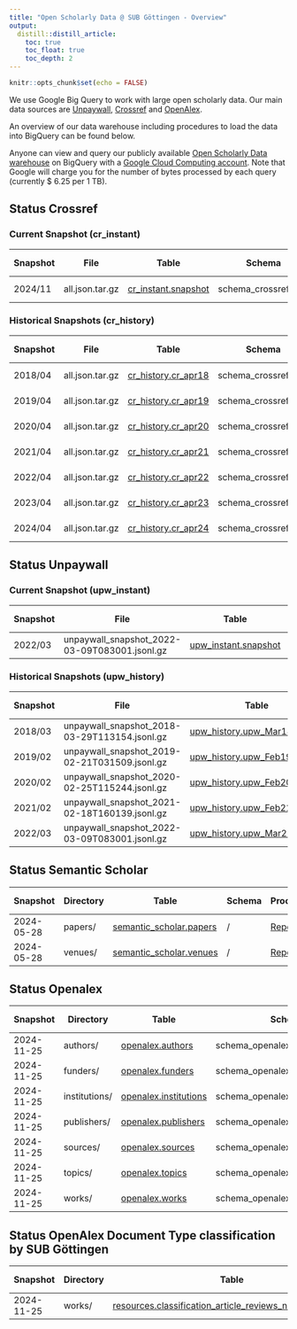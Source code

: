 ```yaml
---
title: "Open Scholarly Data @ SUB Göttingen - Overview"
output:
  distill::distill_article:
    toc: true
    toc_float: true
    toc_depth: 2
---
```


```r
knitr::opts_chunk$set(echo = FALSE)
```

We use Google Big Query to work with large open scholarly data. Our main data sources are [Unpaywall](https://unpaywall.org), [Crossref](https://www.crossref.org) and [OpenAlex](https://openalex.org).

An overview of our data warehouse including procedures to load the data into BigQuery can be found below.

Anyone can view and query our publicly available [Open Scholarly Data  warehouse](https://console.cloud.google.com/bigquery?hl=en&project=subugoe-collaborative) on BigQuery with a [Google Cloud Computing account](https://cloud.google.com/). Note that Google will charge you for the number of bytes processed by each query (currently $ 6.25 per 1 TB). 

## Status Crossref

### Current Snapshot (cr_instant)

::: l-body-outset

| Snapshot        | File            | Table               | Schema               | Procedure | Last Changed | Coverage  | Number of rows |
|-----------------|-----------------|---------------------|----------------------|-----------|--------------|-----------|--------------------|
|  2024/11        | all.json.tar.gz | [cr_instant.snapshot](https://console.cloud.google.com/bigquery?ws=!1m4!1m3!3m2!1ssubugoe-collaborative!2scr_instant) | schema_crossref.json | [Repo](https://github.com/naustica/crossref_bq) |  09.12.2024  | 2013-2024 | 51.488.082 |

:::

### Historical Snapshots (cr_history)

::: l-body-outset

| Snapshot        | File            | Table               | Schema               | Procedure | Last Changed | Coverage  | Number of rows |
|-----------------|-----------------|---------------------|----------------------|-----------|--------------|-----------|--------------------|
|  2018/04        | all.json.tar.gz | [cr_history.cr_apr18](https://console.cloud.google.com/bigquery?ws=!1m4!1m3!3m2!1ssubugoe-collaborative!2scr_history) | schema_crossref.json | [Repo](https://github.com/naustica/crossref_bq) |  20.02.2022  | 2013-2018 | 16.766.035 |
|  2019/04        | all.json.tar.gz | [cr_history.cr_apr19](https://console.cloud.google.com/bigquery?ws=!1m4!1m3!3m2!1ssubugoe-collaborative!2scr_history) | schema_crossref.json | [Repo](https://github.com/naustica/crossref_bq) |  29.10.2021  | 2013-2019 | 20.715.644 |
|  2020/04        | all.json.tar.gz | [cr_history.cr_apr20](https://console.cloud.google.com/bigquery?ws=!1m4!1m3!3m2!1ssubugoe-collaborative!2scr_history) | schema_crossref.json | [Repo](https://github.com/naustica/crossref_bq) |  29.10.2021  | 2013-2020 | 25.334.525 |
|  2021/04        | all.json.tar.gz | [cr_history.cr_apr21](https://console.cloud.google.com/bigquery?ws=!1m4!1m3!3m2!1ssubugoe-collaborative!2scr_history) | schema_crossref.json | [Repo](https://github.com/naustica/crossref_bq) |  29.10.2021  | 2013-2021 | 30.579.119 |
|  2022/04        | all.json.tar.gz | [cr_history.cr_apr22](https://console.cloud.google.com/bigquery?ws=!1m4!1m3!3m2!1ssubugoe-collaborative!2scr_history) | schema_crossref.json | [Repo](https://github.com/naustica/crossref_bq) |  14.05.2022  | 2013-2022 | 35.939.195 |
|  2023/04        | all.json.tar.gz | [cr_history.cr_apr23](https://console.cloud.google.com/bigquery?ws=!1m4!1m3!3m2!1ssubugoe-collaborative!2scr_history) | schema_crossref.json | [Repo](https://github.com/naustica/crossref_bq) |  07.05.2023  | 2013-2023 | 41.767.461 |
|  2024/04        | all.json.tar.gz | [cr_history.cr_apr24](https://console.cloud.google.com/bigquery?ws=!1m4!1m3!3m2!1ssubugoe-collaborative!2scr_history) | schema_crossref.json | [Repo](https://github.com/naustica/crossref_bq) |  07.05.2024  | 2013-2024 | 47.709.184 |

:::

## Status Unpaywall

### Current Snapshot (upw_instant)

::: l-body-outset

| Snapshot| File                                          | Table                | Schema               | Procedure | Last Changed | Coverage  | Number of rows |
|---------|-----------------------------------------------|----------------------|----------------------|-----------|--------------|-----------|-----------------|
| 2022/03 | unpaywall_snapshot_2022-03-09T083001.jsonl.gz | [upw_instant.snapshot](https://console.cloud.google.com/bigquery?ws=!1m4!1m3!3m2!1ssubugoe-collaborative!2supw_instant) | bq_schema_mar22.json | [Repo](https://github.com/naustica/unpaywall_bq) |  14.03.2022 | 2008-2022 | 67.424.819 |

:::

### Historical Snapshots (upw_history)

::: l-body-outset

| Snapshot| File                                          | Table                       | Schema               | Procedure | Last Changed | Coverage  | Number of rows |
|---------|-----------------------------------------------|-----------------------------|----------------------|-----------|--------------|-----------|-----------------|
| 2018/03 | unpaywall_snapshot_2018-03-29T113154.jsonl.gz | [upw_history.upw_Mar18_08_20](https://console.cloud.google.com/bigquery?ws=!1m4!1m3!3m2!1ssubugoe-collaborative!2supw_history) | bq_schema_mar18.json | [Repo](https://github.com/naustica/unpaywall_bq) |  29.10.2021  | 2008-2018 | 36.557.043 |
| 2019/02 | unpaywall_snapshot_2019-02-21T031509.jsonl.gz | [upw_history.upw_Feb19_08_19](https://console.cloud.google.com/bigquery?ws=!1m4!1m3!3m2!1ssubugoe-collaborative!2supw_history) | bq_schema_feb19.json | [Repo](https://github.com/naustica/unpaywall_bq) |  10.11.2021  | 2008-2019 | 42.143.979 |
| 2020/02 | unpaywall_snapshot_2020-02-25T115244.jsonl.gz | [upw_history.upw_Feb20_08_20](https://console.cloud.google.com/bigquery?ws=!1m4!1m3!3m2!1ssubugoe-collaborative!2supw_history) | bq_schema_feb20.json | [Repo](https://github.com/naustica/unpaywall_bq) |  30.10.2021  | 2008-2020 | 49.717.710 |
| 2021/02 | unpaywall_snapshot_2021-02-18T160139.jsonl.gz | [upw_history.upw_Feb21_08_21](https://console.cloud.google.com/bigquery?ws=!1m4!1m3!3m2!1ssubugoe-collaborative!2supw_history) | bq_schema_feb21.json | [Repo](https://github.com/naustica/unpaywall_bq) |  29.10.2021  | 2008-2021 | 58.437.927 |
| 2022/03 | unpaywall_snapshot_2022-03-09T083001.jsonl.gz | [upw_history.upw_Mar22_08_22](https://console.cloud.google.com/bigquery?ws=!1m4!1m3!3m2!1ssubugoe-collaborative!2supw_history) | bq_schema_mar22.json | [Repo](https://github.com/naustica/unpaywall_bq) |  14.03.2022 | 2008-2022 | 67.424.819 |

:::

## Status Semantic Scholar 

::: l-body-outset

| Snapshot   | Directory    | Table                | Schema               | Procedure | Last Changed | Coverage  | Number of rows |
|------------|--------------|----------------------|----------------------|-----------|--------------|-----------|-----------------|
| 2024-05-28 | papers/      | [semantic_scholar.papers](https://console.cloud.google.com/bigquery?ws=!1m4!1m3!3m2!1ssubugoe-collaborative!2ssemantic_scholar) | / | [Repo](https://github.com/naustica/MA/blob/main/download_papers.py) |  10.06.2024 | All | 218.668.220 |
| 2024-05-28 | venues/      | [semantic_scholar.venues](https://console.cloud.google.com/bigquery?ws=!1m4!1m3!3m2!1ssubugoe-collaborative!2ssemantic_scholar) | / | [Repo](https://github.com/naustica/MA/blob/main/download_venues.py) |  10.06.2024 | All | 194.578 |

:::

## Status Openalex

::: l-body-outset

| Snapshot   | Directory     | Table                 | Schema                            | Procedure | Last Changed | Coverage  | Number of rows |
|------------|---------------|-----------------------|-----------------------------------|-----------|--------------|-----------|----------------------|
| 2024-11-25 | authors/      | [openalex.authors](https://console.cloud.google.com/bigquery?ws=!1m4!1m3!3m2!1ssubugoe-collaborative!2sopenalex)      | schema_openalex_author.json       | [Repo](https://github.com/naustica/openalex) |  04.12.2024  | All | 101.310.502 |
| 2024-11-25 | funders/      | [openalex.funders](https://console.cloud.google.com/bigquery?ws=!1m4!1m3!3m2!1ssubugoe-collaborative!2sopenalex)      | schema_openalex_funders.json      | [Repo](https://github.com/naustica/openalex) |  04.12.2024  | All | 32.437 |
| 2024-11-25 | institutions/ | [openalex.institutions](https://console.cloud.google.com/bigquery?ws=!1m4!1m3!3m2!1ssubugoe-collaborative!2sopenalex) | schema_openalex_institutions.json | [Repo](https://github.com/naustica/openalex) |  04.12.2024  | All | 110.138 |
| 2024-11-25 | publishers/   | [openalex.publishers](https://console.cloud.google.com/bigquery?ws=!1m4!1m3!3m2!1ssubugoe-collaborative!2sopenalex)   | schema_openalex_publishers.json   | [Repo](https://github.com/naustica/openalex) |  04.12.2024  | All | 10.376 |
| 2024-11-25 | sources/      | [openalex.sources](https://console.cloud.google.com/bigquery?ws=!1m4!1m3!3m2!1ssubugoe-collaborative!2sopenalex)      | schema_openalex_sources.json      | [Repo](https://github.com/naustica/openalex) |  04.12.2024  | All | 258.125 |
| 2024-11-25 | topics/       | [openalex.topics](https://console.cloud.google.com/bigquery?ws=!1m4!1m3!3m2!1ssubugoe-collaborative!2sopenalex)       | schema_openalex_topics.json       | [Repo](https://github.com/naustica/openalex) |  04.12.2024  | All | 4.516 |
| 2024-11-25 | works/        | [openalex.works](https://console.cloud.google.com/bigquery?ws=!1m4!1m3!3m2!1ssubugoe-collaborative!2sopenalex)        | schema_openalex_work.json         | [Repo](https://github.com/naustica/openalex) |  04.12.2024  | All | 261.381.162 |

:::

## Status OpenAlex Document Type classification by SUB Göttingen

::: l-body-outset

| Snapshot   | Directory    | Table                | Schema               | Procedure | Last Changed | Coverage  | Number of rows |
|------------|--------------|----------------------|----------------------|-----------|--------------|-----------|-----------------|
| 2024-11-25 | works/       | [resources.classification_article_reviews_november_2024](https://console.cloud.google.com/bigquery?ws=!1m4!1m3!3m2!1ssubugoe-collaborative!2sresources) | schema_document_types.json | [Repo](https://github.com/naustica/openalex_doctypes/tree/classifier/classifier) |  04.12.2024 | All | 152.162.123 |

:::